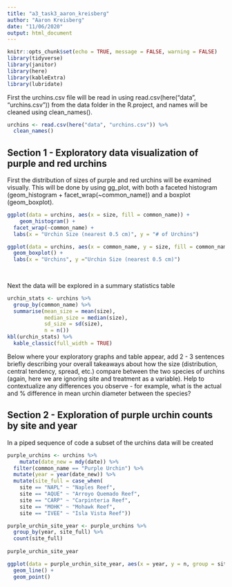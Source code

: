 ```yaml
---
title: "a3_task3_aaron_kreisberg"
author: "Aaron Kreisberg"
date: "11/06/2020"
output: html_document
---
```


```r
knitr::opts_chunk$set(echo = TRUE, message = FALSE, warning = FALSE)
library(tidyverse)
library(janitor)
library(here)
library(kableExtra)
library(lubridate)
```

First the urchins.csv file will be read in using read.csv(here("data", "urchins.csv")) from the data folder in the R.project, and names will be cleaned using clean_names(). 

```r
urchins <- read.csv(here("data", "urchins.csv")) %>% 
  clean_names()
```

## Section 1 - Exploratory data visualization of purple and red urchins

First the distribution of sizes of purple and red urchins will be examined visually. This will be done by using gg_plot, with both a faceted histogram (geom_histogram + facet_wrap(~common_name)) and a boxplot (geom_boxplot). 

```r
ggplot(data = urchins, aes(x = size, fill = common_name)) +
    geom_histogram() +
  facet_wrap(~common_name) +
  labs(x = "Urchin Size (nearest 0.5 cm)", y = "# of Urchins")
```
```r
ggplot(data = urchins, aes(x = common_name, y = size, fill = common_name)) +
  geom_boxplot() +
  labs(x = "Urchins", y ="Urchin Size (nearest 0.5 cm)")
 
  
```

Next the data will be explored in a summary statistics table

```r
urchin_stats <- urchins %>%
  group_by(common_name) %>% 
  summarise(mean_size = mean(size),
            median_size = median(size),
            sd_size = sd(size), 
            n = n()) 
kbl(urchin_stats) %>% 
  kable_classic(full_width = TRUE)


```
 
Below where your exploratory graphs and table appear, add 2 - 3 sentences briefly describing your overall takeaways about how the size (distribution, central tendency, spread, etc.) compare between the two species of urchins (again, here we are ignoring site and treatment as a variable). Help to contextualize any differences you observe - for example, what is the actual and % difference in mean urchin diameter between the species? 

## Section 2 - Exploration of purple urchin counts by site and year

In a piped sequence of code a subset of the urchins data will be created

```r
purple_urchins <- urchins %>%
    mutate(date_new = mdy(date)) %>% 
  filter(common_name == "Purple Urchin") %>% 
  mutate(year = year(date_new)) %>% 
  mutate(site_full = case_when(
    site == "NAPL" ~ "Naples Reef", 
    site == "AQUE" ~ "Arroyo Quemado Reef", 
    site == "CARP" ~ "Carpinteria Reef",
    site == "MOHK" ~ "Mohawk Reef",
    site == "IVEE" ~ "Isla Vista Reef"))

purple_urchin_site_year <- purple_urchins %>%
  group_by(year, site_full) %>% 
  count(site_full)
  
purple_urchin_site_year  
```

```r
ggplot(data = purple_urchin_site_year, aes(x = year, y = n, group = site_full, color = site_full)) +
  geom_line() +
  geom_point()
```

